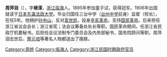 {{Unreferenced|time=2020-06-07T14:09:36+00:00}}
'''周萍洄'''（{{bd|1878年|3=1933年}}），字'''继潆'''，[[浙江|浙江]][[临海|临海]]人。1895年参加童子试，获得冠军。1906年出国就读于[[日本|日本]][[东瀛|东瀛]][[法政|法政]][[大学|大学]]。毕业归国任三台中学（[[台州中学|台州中学]]前身）监督（校长），在任5年。他拥护[[孙中山|孙中山]]，反对[[袁世凯|袁世凯]]，投身[[辛亥革命|辛亥革命]]，支持[[国民革命|国民革命]]。后来担任浙江省议会会长；浙江省宪；法会议筹备处处长等职。国民革命期间，任浙江省民政厅机要秘书。后担任会议法制专门委员会及内务部秘书，国务院顾问等职。周萍洄去世后，[[蔡元培|蔡元培]]等著名人物都送出了挽联。

{{浙江人小作品}}


[[Category:周姓|Category:周姓]]
[[Category:临海人|Category:临海人]]
[[Category:浙江民国时期政府官员|Category:浙江民国时期政府官员]]